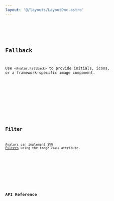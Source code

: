 ```yaml
---
layout: '@/layouts/LayoutDoc.astro'
---
```





<Preview client:load>
	<Fragment slot="preview">
		<Default client:visible />
	</Fragment>
	<Fragment slot="code">
		<Code code={DefaultRaw} lang="svelte" />
	</Fragment>
</Preview>

## Fallback

Use `<Avatar.Fallback>` to provide initials, icons, or a framework-specific image component.

<Preview client:load>
	<Fragment slot="preview">
		<Fallback client:visible />
	</Fragment>
	<Fragment slot="code">
		<Code code={FallbackRaw} lang="svelte" />
	</Fragment>
</Preview>

## Filter

Avatars can implement [SVG Filters](/docs/guides/cookbook/svg-filters) using the image `class` attribute.

<Preview client:load>
	<Fragment slot="preview">
		<Filter client:visible />
	</Fragment>
	<Fragment slot="code">
		<Code code={FilterRaw} lang="svelte" />
	</Fragment>
</Preview>

## API Reference

<ApiTable />
